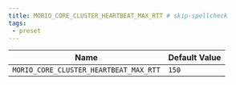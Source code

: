 ```yaml
---
title: MORIO_CORE_CLUSTER_HEARTBEAT_MAX_RTT # skip-spellcheck
tags:
 - preset
---
```





<!-- MORIO_AUTO_GENERATED_CONTENT_STARTS - Manual changes made below will be overwritten skip-spellcheck -->
| Name | Default Value |
|------|---------------|
| `MORIO_CORE_CLUSTER_HEARTBEAT_MAX_RTT` | `150` |
<!-- MORIO_AUTO_GENERATED_CONTENT_ENDS - Manual changes made above will be overwritten skip-spellcheck -->
